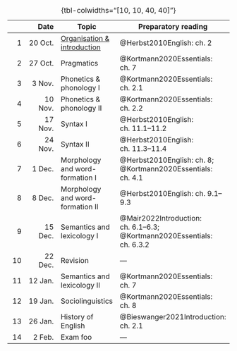 |    | Date    | Topic | Preparatory reading |
|---:|--------:|-------|---------------------|
|  1 | 20 Oct. | [Organisation & introduction]({{< meta linkprefix >}}sessions/01_intro/index.qmd){target="_top"} | @Herbst2010English: ch. 2 |
|  2 | 27 Oct. | Pragmatics | @Kortmann2020Essentials: ch. 7 |
|  3 |  3 Nov. | Phonetics & phonology I | @Kortmann2020Essentials: ch. 2.1 |
|  4 | 10 Nov. | Phonetics & phonology II | @Kortmann2020Essentials: ch. 2.2 |
|  5 | 17 Nov. | Syntax I | @Herbst2010English: ch. 11.1–11.2 |
|  6 | 24 Nov. | Syntax II | @Herbst2010English: ch. 11.3–11.4 |
|  7 |  1 Dec. | Morphology and word-formation I | @Herbst2010English: ch. 8; @Kortmann2020Essentials: ch. 4.1 |
|  8 |  8 Dec. | Morphology and word-formation II | @Herbst2010English: ch. 9.1–9.3 |
|  9 | 15 Dec. | Semantics and lexicology I | @Mair2022Introduction: ch. 6.1–6.3; @Kortmann2020Essentials: ch. 6.3.2 |
| 10 | 22 Dec. | Revision | — |
| 11 | 12 Jan. | Semantics and lexicology II | @Kortmann2020Essentials: ch. 7 |
| 12 | 19 Jan. | Sociolinguistics | @Kortmann2020Essentials: ch. 8 |
| 13 | 26 Jan. | History of English | @Bieswanger2021Introduction: ch. 2.1 |
| 14 |  2 Feb. | Exam foo | — |

: {tbl-colwidths="[10, 10, 40, 40]"}
